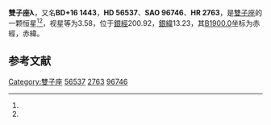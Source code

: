 {{Starbox begin
| name = 雙子座λ
}}
{{Starbox observe
| epoch = [[J2000.0|J2000.0]]
| constell = [[雙子座|雙子座]]<ref name=SIMBAD>{{cite web
 | url=http://simbad.u-strasbg.fr/simbad/sim-id?Ident=HR+2763
 | title=Pulsating variable Star
 | publisher=Centre de Données astronomiques de Strasbourg
 | work=SIMBAD
 | accessdate=2012-07-13
 | archive-date=2019-07-21
 | archive-url=https://web.archive.org/web/20190721023114/http://simbad.u-strasbg.fr/simbad/sim-id?Ident=HR+2763
 }}</ref><ref name=DATA>{{cite web
 | url=http://vizier.u-strasbg.fr/viz-bin/VizieR-5?-out.add=.&-source=5050&-corr=PK=HR&-out.max=9999&HR=2763
 | title=VizieR Detailed Page
 | accessdate=2012-07-13
 | archive-date=2019-07-24
 | archive-url=https://web.archive.org/web/20190724233002/http://vizier.u-strasbg.fr/viz-bin/VizieR-5?-out.add=.&-source=5050&-corr=PK=HR&-out.max=9999&HR=2763
 | dead-url=no
 }}</ref>
| 星官 = 
| ra = {{RA|7|18|5.6}}<ref name=SIMBAD /><ref name=DATA />
| dec = {{DEC|+16|32|25}}<ref name=SIMBAD /><ref name=DATA />
| appmag_v = 3.58<ref name=SIMBAD /><ref name=DATA />
}}
{{Starbox character
| class = A3V<ref name=SIMBAD /><ref name=DATA />
| b-v = 0.11<ref name=SIMBAD /><ref name=DATA />
| u-b = 0.1<ref name=SIMBAD /><ref name=DATA />
| r-i = 0.05<ref name=SIMBAD /><ref name=DATA />
| variable = 
}}
{{Starbox astrometry
| radial_v = 0.1
| prop_mo_ra = -9
| parallax = 0.047
| p_error = 
}}
{{Starbox catalog
| names =BD+16 1443，[[SAO星表|SAO]] 96746，[[HD星表|HD]] 56537，[[HR星表|HR]] 2763}}
{{Starbox reference |Simbad=HR+2763}}
{{Starbox end}}

'''雙子座λ'''，又名'''BD+16 1443'''，'''HD 56537'''、'''SAO 96746'''、'''HR 2763'''，是[[雙子座|雙子座]]的一颗恒星<ref name=SIMBAD /><ref name=DATA />，视星等为3.58，位于[[銀道座標系|銀經]]200.92，[[銀道座標系|銀緯]]13.23，其[[B1900.0|B1900.0]]坐标为赤經{{RA|7|12|20.7}}，赤緯{{DEC|+16|13.23|15}}。

== 参考文献 ==
{{reflist}}

{{star-stub}}

{{雙子座恒星}}
{{星官|井宿|8|19}}
[[Category:雙子座|Category:雙子座]]
[[Category:HD和HDE天體|56537]]
[[Category:HR天體|2763]]
[[Category:SAO天體|96746]]